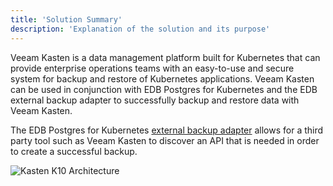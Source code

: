 ```yaml
---
title: 'Solution Summary'
description: 'Explanation of the solution and its purpose'
---
```


Veeam Kasten is a data management platform built for Kubernetes that can provide enterprise operations teams with an easy-to-use and secure system for backup and restore of Kubernetes applications.  Veeam Kasten can be used in conjunction with EDB Postgres for Kubernetes and the EDB external backup adapter to successfully backup and restore data with Veeam Kasten.

The EDB Postgres for Kubernetes [external backup adapter](https://www.enterprisedb.com/docs/postgres_for_kubernetes/latest/addons/#external-backup-adapter) allows for a third party tool such as Veeam Kasten to discover an API that is needed in order to create a successful backup.

![Kasten K10 Architecture](Images/KastenSolutionSummaryImage.png)
